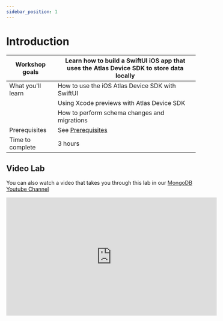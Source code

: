 ```yaml
---
sidebar_position: 1
---
```

# Introduction


|Workshop goals|Learn how to build a SwiftUI iOS app that uses the Atlas Device SDK to store data locally|
|-|-|
|What you'll learn|How to use the iOS Atlas Device SDK with SwiftUI|
|                 |Using Xcode previews with Atlas Device SDK|
|                 |How to perform schema changes and migrations|
|Prerequisites| See [Prerequisites](category/prerequisites)|
|Time to complete|3 hours|

## Video Lab

You can also watch a video that takes you through this lab in our [MongoDB Youtube Channel](https://www.youtube.com/watch?v=wFEO_tfjRHs&ab_channel=MongoDB)

<iframe 
    width="560" height="315" 
    src="https://www.youtube.com/embed/wFEO_tfjRHs" 
    title="YouTube video player" frameborder="0" 
    allow="accelerometer; autoplay; clipboard-write; encrypted-media; gyroscope; picture-in-picture; web-share" allowfullscreen>
</iframe>


